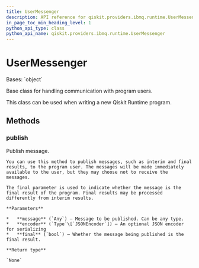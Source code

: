 ```yaml
---
title: UserMessenger
description: API reference for qiskit.providers.ibmq.runtime.UserMessenger
in_page_toc_min_heading_level: 1
python_api_type: class
python_api_name: qiskit.providers.ibmq.runtime.UserMessenger
---
```


# UserMessenger

<Class id="qiskit.providers.ibmq.runtime.UserMessenger" isDedicatedPage={true} github="https://github.com/qiskit/qiskit-ibmq-provider/tree/stable/0.19/qiskit/providers/ibmq/runtime/program/user_messenger.py" signature="UserMessenger">
  Bases: `object`

  Base class for handling communication with program users.

  This class can be used when writing a new Qiskit Runtime program.

  ## Methods

  ### publish

  <Function id="qiskit.providers.ibmq.runtime.UserMessenger.publish" name="publish" signature="UserMessenger.publish(message, encoder=<class 'qiskit.providers.ibmq.runtime.utils.RuntimeEncoder'>, final=False)">
    Publish message.

    You can use this method to publish messages, such as interim and final results, to the program user. The messages will be made immediately available to the user, but they may choose not to receive the messages.

    The final parameter is used to indicate whether the message is the final result of the program. Final results may be processed differently from interim results.

    **Parameters**

    *   **message** (`Any`) – Message to be published. Can be any type.
    *   **encoder** (`Type`\[`JSONEncoder`]) – An optional JSON encoder for serializing
    *   **final** (`bool`) – Whether the message being published is the final result.

    **Return type**

    `None`
  </Function>
</Class>

